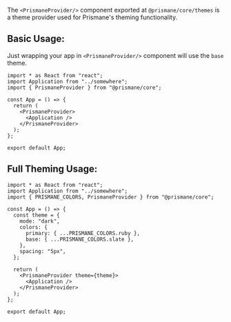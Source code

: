 The `<PrismaneProvider/>` component exported at `@prismane/core/themes` is a theme provider used for Prismane's theming functionality.

## Basic Usage:

Just wrapping your app in `<PrismaneProvider/>` component will use the `base` theme.

```tsx
import * as React from "react";
import Application from "../somewhere";
import { PrismaneProvider } from "@prismane/core";

const App = () => {
  return (
    <PrismaneProvider>
      <Application />
    </PrismaneProvider>
  );
};

export default App;
```

## Full Theming Usage:

```tsx
import * as React from "react";
import Application from "../somewhere";
import { PRISMANE_COLORS, PrismaneProvider } from "@prismane/core";

const App = () => {
  const theme = {
    mode: "dark",
    colors: {
      primary: { ...PRISMANE_COLORS.ruby },
      base: { ...PRISMANE_COLORS.slate },
    },
    spacing: "5px",
  };

  return (
    <PrismaneProvider theme={theme}>
      <Application />
    </PrismaneProvider>
  );
};

export default App;
```
